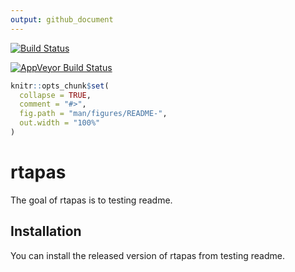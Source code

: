 ```yaml
---
output: github_document
---
```


[![Build Status](https://travis-ci.org/avalcarcel9/rtapas.svg?branch=master)](https://travis-ci.org/avalcarcel9/avalcarcel9/rtapas)

[![AppVeyor Build Status](https://ci.appveyor.com/api/projects/status/github/avalcarcel9/rtapas?branch=master&svg=true)](https://ci.appveyor.com/project/avalcarcel9/rtapas)

<!-- [![CRAN_Status_Badge](http://www.r-pkg.org/badges/version/rtapas)](https://cran.r-project.org/package=rtapas) -->

<!-- README.md is generated from README.Rmd. Please edit that file -->

```r
knitr::opts_chunk$set(
  collapse = TRUE,
  comment = "#>",
  fig.path = "man/figures/README-",
  out.width = "100%"
)
```

# rtapas

The goal of rtapas is to testing readme.

## Installation

You can install the released version of rtapas from testing readme.
